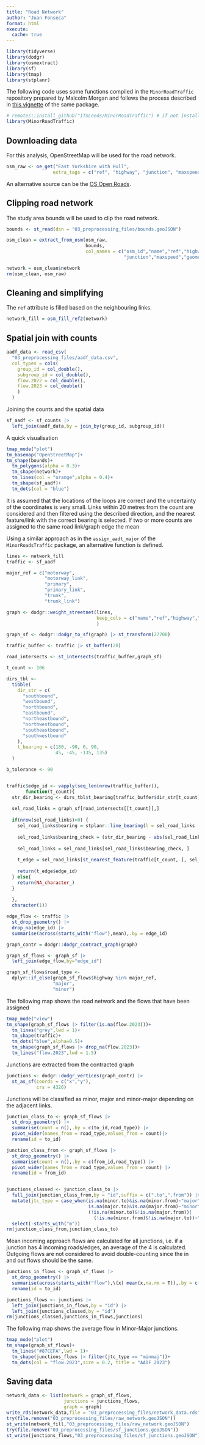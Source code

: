 ```yaml
---
title: "Road Network"
author: "Juan Fonseca"
format: html
execute:
  cache: true
---
```

```r
library(tidyverse)
library(dodgr)
library(osmextract)
library(sf)
library(tmap)
library(stplanr)
```

The following code uses some functions compiled in the `MinorRoadTraffic` repository prepared by Malcolm Morgan and follows the process described in [this vignette](https://github.com/ITSLeeds/MinorRoadTraffic/blob/main/vignettes/IOW.Rmd) of the same package.

```r
# remotes::install_github("ITSLeeds/MinorRoadTraffic") # if not installed
library(MinorRoadTraffic)
```

## Downloading data

For this analysis, OpenStreetMap will be used for the road network.

```r
osm_raw <- oe_get("East Yorkshire with Hull",
                 extra_tags = c("ref", "highway", "junction", "maxspeed","oneway"))
```

An alternative source can be the [OS Open Roads](https://osdatahub.os.uk/downloads/open/OpenRoads).

## Clipping road network

The study area bounds will be used to clip the road network.
```r
bounds <- st_read(dsn = "03_preprocessing_files/bounds.geoJSON")
```

```r
osm_clean = extract_from_osm(osm_raw,
                             bounds,
                             col_names = c("osm_id","name","ref","highway",
                                           "junction","maxspeed","geometry","oneway"))

network = osm_clean$network
rm(osm_clean, osm_raw)
```

## Cleaning and simplifying
The `ref` attribute is filled based on the neighbouring links. 
```r
network_fill = osm_fill_ref2(network)
```
## Spatial join with counts

```r
aadf_data <- read_csv(
  "03_preprocessing_files/aadf_data.csv",
  col_types = cols(
    group_id = col_double(),
    subgroup_id = col_double(),
    flow.2022 = col_double(),
    flow.2023 = col_double()
    )
  )
```

Joining the counts and the spatial data
```r
sf_aadf <- sf_counts |> 
  left_join(aadf_data,by = join_by(group_id, subgroup_id))
```

A quick visualisation
```r
tmap_mode("plot")
tm_basemap("OpenStreetMap")+
tm_shape(bounds)+
  tm_polygons(alpha = 0.3)+
  tm_shape(network)+
  tm_lines(col = "orange",alpha = 0.4)+
  tm_shape(sf_aadf)+
  tm_dots(col = "blue")
```

It is assumed that the locations of the loops are correct and the uncertainty of the coordinates is very small. Links within 20 metres from the count are considered and then filtered using the described direction, and the nearest feature/link with the correct bearing is selected. If two or more counts are assigned to the same road link/graph edge the mean 

<!-- Include something to describe the bearing check -->

Using a similar approach as in the `assign_aadt_major` of the `MinorRoadsTraffic` package, an alternative function is defined.

```r
lines <- network_fill
traffic <- sf_aadf

major_ref = c("motorway",
              "motorway_link",
              "primary",
              "primary_link",
              "trunk",
              "trunk_link")

graph <- dodgr::weight_streetnet(lines,
                                 keep_cols = c("name","ref","highway","junction","maxspeed","oneway")
                                 )

graph_sf <- dodgr::dodgr_to_sf(graph) |> st_transform(27700)

traffic_buffer <- traffic |> st_buffer(20)

road_intersects <- st_intersects(traffic_buffer,graph_sf)

t_count <- 106

dirs_tbl <-
  tibble(
    dir_str = c(
      "southbound",
      "westbound",
      "northbound",
      "eastbound",
      "northeastbound",
      "northwestbound",
      "southeastbound",
      "southwestbound"
    ),
    t_bearing = c(180, -90, 0, 90,
                  45, -45, -135, 135)
  )

b_tolerance <- 90


traffic$edge_id <- vapply(seq_len(nrow(traffic_buffer)),
       function(t_count){
  str_dir_bearing <- dirs_tbl$t_bearing[traffic_buffer$dir_str[t_count]==dirs_tbl$dir_str]
  
  sel_road_links = graph_sf[road_intersects[[t_count]],]
  
  if(nrow(sel_road_links)>0) {
    sel_road_links$bearing = stplanr::line_bearing(l = sel_road_links |> st_transform(crs = 4326))
    
    sel_road_links$bearing_check = (str_dir_bearing - abs(sel_road_links$bearing))  < b_tolerance
    
    sel_road_links = sel_road_links[sel_road_links$bearing_check, ]
    
    t_edge = sel_road_links[st_nearest_feature(traffic[t_count, ], sel_road_links), ] |> st_drop_geometry()
    
    return(t_edge$edge_id)
  } else{
    return(NA_character_)
  }
  
  },
  character(1))

edge_flow <- traffic |>
  st_drop_geometry() |>
  drop_na(edge_id) |>
  summarise(across(starts_with("flow"),mean),.by = edge_id)

graph_contr = dodgr::dodgr_contract_graph(graph)

graph_sf_flows <- graph_sf |>
  left_join(edge_flow,by="edge_id")

graph_sf_flows$road_type <-
  dplyr::if_else(graph_sf_flows$highway %in% major_ref,
                 "major",
                 "minor")

```


The following map shows the road network and the flows that have been assigned
```r
tmap_mode("view")
tm_shape(graph_sf_flows |> filter(is.na(flow.2023)))+
  tm_lines("grey",lwd = 1)+
  tm_shape(traffic)+
  tm_dots("blue",alpha=0.5)+
  tm_shape(graph_sf_flows |> drop_na(flow.2023))+
  tm_lines("flow.2023",lwd = 1.5)
```

Junctions are extracted from the contracted graph

```r
junctions <- dodgr::dodgr_vertices(graph_contr) |>
  st_as_sf(coords = c("x","y"),
           crs = 4326)
```

Junctions will be classified as minor, major and minor-major depending on the adjacent links.

```r
junction_class_to <- graph_sf_flows |>
  st_drop_geometry() |>
  summarise(count = n(),.by = c(to_id,road_type)) |>
  pivot_wider(names_from = road_type,values_from = count)|> 
  rename(id = to_id)

junction_class_from <- graph_sf_flows |>
  st_drop_geometry() |>
  summarise(count = n(),.by = c(from_id,road_type)) |>
  pivot_wider(names_from = road_type,values_from = count) |>
  rename(id = from_id)


junctions_classed <- junction_class_to |> 
  full_join(junction_class_from,by = "id",suffix = c(".to",".from")) |> 
  mutate(jtc_type = case_when(is.na(minor.to)&is.na(minor.from)~"major",
                              is.na(major.to)&is.na(major.from)~"minor",
                              (!is.na(minor.to)&!is.na(major.from))|
                                (!is.na(minor.from)&!is.na(major.to))~"minmaj")) |> 
  select(-starts_with("m"))
rm(junction_class_from,junction_class_to)
```

Mean incoming approach flows  are calculated for all junctions, i.e. if a junction has 4 incoming roads/edges, an average of the 4 is calculated. Outgoing flows are not considered to avoid double-counting since the in and out flows should be the same.  

```r
junctions_in_flows <- graph_sf_flows |>
  st_drop_geometry() |>
  summarise(across(starts_with("flow"),\(x) mean(x,na.rm = T)),.by = c(to_id))|> 
  rename(id = to_id)
```

```r
junctions_flows <- junctions |> 
  left_join(junctions_in_flows,by = "id") |> 
  left_join(junctions_classed,by = "id")
rm(junctions_classed,junctions_in_flows,junctions)
```

The following map shows the average flow in Minor-Major junctions.

```r
tmap_mode("plot")
tm_shape(graph_sf_flows)+
  tm_lines("#87CEFA",lwd = 1)+
  tm_shape(junctions_flows |> filter(jtc_type == "minmaj"))+
  tm_dots(col = "flow.2023",size = 0.2, title = "AADF 2023")
```


## Saving data
```r
network_data <- list(network = graph_sf_flows,
                     junctions = junctions_flows,
                     graph = graph)
write_rds(network_data,file = "03_preprocessing_files/network_data.rds")
try(file.remove("03_preprocessing_files/raw_network.geoJSON"))
st_write(network_fill,"03_preprocessing_files/raw_network.geoJSON")
try(file.remove("03_preprocessing_files/sf_junctions.geoJSON"))
st_write(junctions_flows,"03_preprocessing_files/sf_junctions.geoJSON")
```


